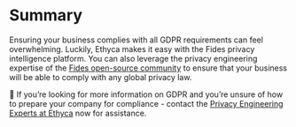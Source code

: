 # Summary

Ensuring your business complies with all GDPR requirements can feel overwhelming. Luckily, Ethyca makes it easy with the Fides privacy intelligence platform. You can also leverage the privacy engineering expertise of the [Fides open-source community](https://ethyca.com/developer-hub) to ensure that your business will be able to comply with any global privacy law.

🚀 If you’re looking for more information on GDPR and you’re unsure of how to prepare your company for compliance - contact the [Privacy Engineering Experts at Ethyca](https://ethyca.com/book-demo?utm_source=docs-site) now for assistance.